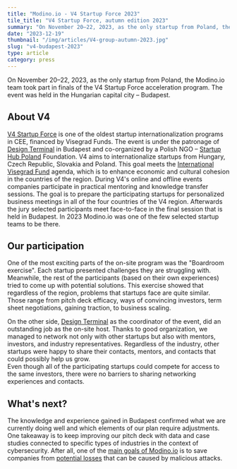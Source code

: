 ```yaml
---
title: "Modino.io - V4 Startup Force 2023"
tile_title: "V4 Startup Force, autumn edition 2023"
summary: "On November 20–22, 2023, as the only startup from Poland, the Modino.io team took part in finals of the V4 Startup Force acceleration program. The event was held in the Hungarian capital city – Budapest."
date: "2023-12-19"
thumbnail: "/img/articles/V4-group-autumn-2023.jpg"
slug: "v4-budapest-2023"
type: article
category: press
---
```


On November 20–22, 2023, as the only startup from Poland, the Modino.io team took part in finals of the V4 Startup Force acceleration program. The event was held in the Hungarian capital city – Budapest.

## About V4

[V4 Startup Force](https://v4startupforce.designterminal.org) is one of the oldest startup internationalization programs in CEE, financed by Visegrad Funds. The event is under the patronage of [Design Terminal](https://designterminal.org/en) in Budapest and co-organized by a Polish NGO – [Startup Hub Poland](https://startuphub.pl/) Foundation. V4 aims to internationalize startups from Hungary, Czech Republic, Slovakia and Poland. This goal meets the [International Visegrad Fund](https://www.visegradfund.org/) agenda, which is to enhance economic and cultural cohesion in the countries of the region. During V4's online and offline events companies participate in practical mentoring and knowledge transfer sessions. The goal is to prepare the participating startups for personalized business meetings in all of the four countries of the V4 region. Afterwards the jury selected participants meet face-to-face in the final session that is held in Budapest. In 2023 Modino.io was one of the few selected startup teams to be there.

## Our participation

One of the most exciting parts of the on-site program was the "Boardroom exercise". Each startup presented challenges they are struggling with. Meanwhile, the rest of the participants (based on their own experiences) tried to come up with potential solutions. This exercise showed that regardless of the region, problems that startups face are quite similar. Those range from pitch deck efficacy, ways of convincing investors, term sheet negotiations, gaining traction, to business scaling.

On the other side, [Design Terminal](https://designterminal.org/en)  as the coordinator of the event, did an outstanding job as the on-site host. Thanks to good organization, we managed to network not only with other startups but also with mentors, investors, and industry representatives. Regardless of the industry, other startups were happy to share their contacts, mentors, and contacts that could possibly help us grow.<br />
Even though all of the participating startups could compete for access to the same investors, there were no barriers to sharing networking experiences and contacts.

## What's next?
The knowledge and experience gained in Budapest confirmed what we are currently doing well and which elements of our plan require adjustments. One takeaway is to keep improving our pitch deck with data and case studies connected to specific types of industries in the context of cybersecurity. After all, one of the [main goals of Modino.io](https://modino.io/solution) is to save companies from [potential losses](https://www.ibm.com/reports/data-breach) that can be caused by malicious attacks.
